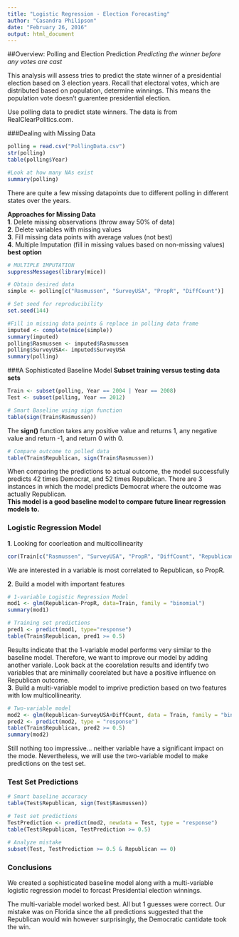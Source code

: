 ```yaml
---
title: "Logistic Regression - Election Forecasting"
author: "Casandra Philipson"
date: "February 26, 2016"
output: html_document
---
```


##Overview: Polling and Election Prediction
_Predicting the winner before any votes are cast_

This analysis will assess tries to predict the state winner of a presidential election based on 3 election years. Recall that electoral votes, which are distributed based on population, determine winnings. This means the population vote doesn't guarentee presidential election.  

Use polling data to predict state winners. The data is from RealClearPolitics.com.  

###Dealing with Missing Data
```r
polling = read.csv("PollingData.csv")
str(polling)
table(polling$Year)

#Look at how many NAs exist
summary(polling)
```
There are quite a few missing datapoints due to different polling in different states over the years.  
  
__Approaches for Missing Data__  
__1__. Delete missing observations (throw away 50% of data)  
__2__. Delete variables with missing values  
__3__. Fill missing data points with average values (not best)  
__4__. Multiple Imputation (fill in missing values based on non-missing values) **best option**  

```r
# MULTIPLE IMPUTATION
suppressMessages(library(mice))

# Obtain desired data
simple <- polling[c("Rasmussen", "SurveyUSA", "PropR", "DiffCount")]

# Set seed for reproducibility
set.seed(144)

#Fill in missing data points & replace in polling data frame
imputed <- complete(mice(simple))
summary(imputed)
polling$Rasmussen <- imputed$Rasmussen
polling$SurveyUSA<- imputed$SurveyUSA
summary(polling)
```

###A Sophisticated Baseline Model
__Subset training versus testing data sets__
```r
Train <- subset(polling, Year == 2004 | Year == 2008)
Test <- subset(polling, Year == 2012)

# Smart Baseline using sign function
table(sign(Train$Rasmussen))
```
The __sign()__ function takes any positive value and returns 1, any negative value and return -1, and return 0 with 0. 

```r
# Compare outcome to polled data
table(Train$Republican, sign(Train$Rasmussen))
```
When comparing the predictions to actual outcome, the model successfully predicts 42 times Democrat, and 52 times Republican. There are 3 instances in which the model predicts Democrat where the outcome was actually Republican.    
__This model is a good baseline model to compare future linear regression models to.__
  
  
### Logistic Regression Model
__1__. Looking for coorleation and multicollinearity  
```r
cor(Train[c("Rasmussen", "SurveyUSA", "PropR", "DiffCount", "Republican")])
```
We are interested in a variable is most correlated to Republican, so PropR.

__2__. Build a model with important features
```r
# 1-variable Logistic Regression Model
mod1 <- glm(Republican~PropR, data=Train, family = "binomial")
summary(mod1)

# Training set predictions
pred1 <- predict(mod1, type="response")
table(Train$Republican, pred1 >= 0.5)
```
Results indicate that the 1-variable model performs very similar to the baseline model. Therefore, we want to improve our model by adding another variale. Look back at the coorelation results and identify two variables that are minimally coorelated but have a positive influence on Republican outcome.  
__3__. Build a multi-variable model to imprive prediction based on two features with low multicollinearity.
```r
# Two-variable model
mod2 <- glm(Republican~SurveyUSA+DiffCount, data = Train, family = "binomial")
pred2 <- predict(mod2, type = "response")
table(Train$Republican, pred2 >= 0.5)
summary(mod2)
```
Still nothing too impressive... neither variable have a significant impact on the mode. Nevertheless, we will use the two-variable model to make predictions on the test set. 

### Test Set Predictions
```r
# Smart baseline accuracy
table(Test$Republican, sign(Test$Rasmussen))

# Test set predictions
TestPrediction <- predict(mod2, newdata = Test, type = "response")
table(Test$Republican, TestPrediction >= 0.5)

# Analyze mistake
subset(Test, TestPrediction >= 0.5 & Republican == 0)

```

### Conclusions
We created a sophisticated baseline model along with a multi-variable logistic regression model to forcast Presidential election winnings.  
  
The multi-variable model worked best. All but 1 guesses were correct. Our mistake was on Florida since the all predictions suggested that the Republican would win however surprisingly, the Democratic cantidate took the win.
